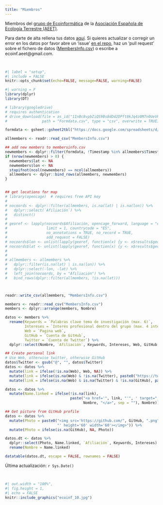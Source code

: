 ```yaml
---
title: "Miembros"
---
```


Miembros del [grupo de Ecoinformática](http://www.aeet.org/es/gruposdetrabajo/ecoinformatica.html) de la [Asociación Española de Ecología Terrestre (AEET)](https://www.aeet.org/es/). 

Para darte de alta rellena tus datos [aquí](https://docs.google.com/forms/d/e/1FAIpQLScCIlXvN2LtOkj1MNFPK-UzTfkK8jg5ZMXT0OgjyUUJdndo2Q/viewform?c=0&w=1). Si quieres actualizar o corregir un error en los datos por favor abre un 'issue' [en el repo](https://github.com/ecoinfAEET/website), haz un 'pull request' sobre el fichero de datos ([MembersInfo.csv](https://github.com/ecoinfAEET/website/blob/master/MembersInfo.csv)) o escribe a ecoinf.aeet@gmail.com.

<br>

```r
#| label = "setup",
#| include = FALSE
knitr::opts_chunk$set(echo=FALSE, message=FALSE, warning=FALSE)
```

```r
#| warning = F
library(dplyr)
library(DT)
```


```r
# library(googledrive)
# requires authentication
# drive_download(file = as_id("1InBc8vpbZiQS9Bs8dDd2DPft8kJq4z0M7n0UeVPbP8g"),
#                path = "Formdata.csv", type = "csv", overwrite = TRUE)

formdata <- gsheet::gsheet2tbl("https://docs.google.com/spreadsheets/d/1InBc8vpbZiQS9Bs8dDd2DPft8kJq4z0M7n0UeVPbP8g/edit?usp=sharing")

allmembers <- readr::read_csv("MembersInfo.csv")

## add new members to membersinfo.csv
newmembers <- dplyr::filter(formdata, !Timestamp %in% allmembers$Timestamp)
if (nrow(newmembers) > 0) {
  newmembers$lat <- NA
  newmembers$lon <- NA
  stopifnot(ncol(newmembers) == ncol(allmembers))
  allmembers <- dplyr::bind_rows(allmembers, newmembers)
}


## get locations for map
# library(opencage)  # requires free API key
#
# nocoords <- dplyr::filter(allmembers, is.na(lat) | is.na(lon)) %>%
#   dplyr::select(`Afiliación`) %>%
#   distinct()
#
# georef <- lapply(nocoords$Afiliación, opencage_forward, language = "es",
#                  limit = 1, countrycode = "ES",
#                  no_annotations = TRUE, no_record = TRUE,
#                  add_request = FALSE)
# nocoords$lon <- unlist(lapply(georef, function(x) {y <- x$results$geometry.lng; y[is.null(y)] <- NA; y}))
# nocoords$lat <- unlist(lapply(georef, function(x) {y <- x$results$geometry.lat; y[is.null(y)] <- NA; y}))
#
#
# allmembers <- allmembers %>%
#   dplyr::filter(is.na(lat) | is.na(lon)) %>%
#   dplyr::select(-lon, -lat) %>%
#   left_join(nocoords, by = "Afiliación") %>%
#   bind_rows(dplyr::filter(allmembers, !is.na(lat)))



readr::write_csv(allmembers, "MembersInfo.csv")
```


```r
members <- readr::read_csv("MembersInfo.csv")
members <- dplyr::arrange(members, Nombre)
```


```r
datos <- members %>%
  rename(Keywords = `Palabras clave tema de investigación (max. 6)`,
         Intereses = `Interés profesional dentro del grupo (max. 4 intereses)`,
         Web = `Pagina web`,
         GitHub = `Cuenta de GitHub`,
         Twitter = `Cuenta de Twitter`) %>%
  dplyr::select(Nombre, `Afiliación`, Keywords, Intereses, Web, GitHub, Twitter, lon, lat)

## Create personal link
# Use Web, otherwise twitter, otherwise GitHub
datos$Twitter <- gsub("@", "", datos$Twitter)
datos <- datos %>%
  mutate(link = ifelse(!is.na(Web), Web, NA)) %>%
  mutate(link = ifelse(is.na(Web) & !is.na(Twitter), paste0("https://twitter.com/", Twitter), link)) %>%
  mutate(link = ifelse(is.na(Web) & is.na(Twitter) & !is.na(GitHub), paste0("https://github.com/", GitHub), link))

datos <- datos %>%
  mutate(Name.linked = ifelse(!is.na(link), 
                              paste("<a href='", link, "'", ' target="_blank">', 
                                    Nombre, "</a>", sep = ""), Nombre)) 

## Get picture from GitHub profile
datos <- datos %>%
  mutate(Photo = paste0("<img src='https://github.com/", GitHub, ".png", 
                        "' height='60' width='60'></img>")) %>%
  mutate(Photo = ifelse(is.na(GitHub), NA, Photo))

```


```r
datos.dt <- datos %>%
  dplyr::select(Photo, Name.linked, `Afiliación`, Keywords, Intereses) %>%
  rename(Nombre = Name.linked)

datatable(datos.dt, escape = FALSE, rownames = FALSE)
```

Última actualización: `r Sys.Date()`

<br>

```r
#| out.width = "100%",
#| fig.height = 1,
#| echo = FALSE
knitr::include_graphics("ecoinf_10.jpg")
```

